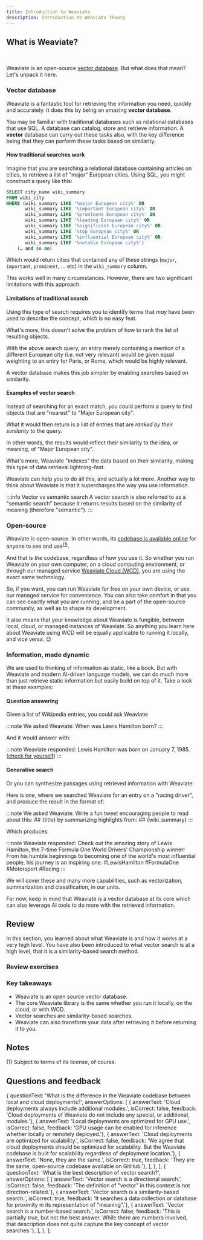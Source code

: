 ```yaml
---
title: Introduction to Weaviate
description: Introduction to Weaviate Theory
---
```


## <i class="fa-solid fa-square-chevron-right"></i> What is Weaviate?


<ReactPlayer className="react-player" url='https://youtu.be/MQgm126pKkU' controls='true' />
<br/>

Weaviate is an open-source [vector database](https://weaviate.io/blog/what-is-a-vector-database). But what does that mean? Let's unpack it here.

### <i class="fa-solid fa-chalkboard"></i> Vector database

Weaviate is a fantastic tool for retrieving the information you need, quickly and accurately. It does this by being an amazing **vector database**.

You may be familiar with traditional databases such as relational databases that use SQL. A database can catalog, store and retrieve information. A **vector** database can carry out these tasks also, with the key difference being that they can perform these tasks based on similarity.

#### <i class="fa-solid fa-memo-pad"></i> How traditional searches work

Imagine that you are searching a relational database containing articles on cities, to retrieve a list of "major" European cities. Using SQL, you might construct a query like this:

```sql
SELECT city_name wiki_summary
FROM wiki_city
WHERE (wiki_summary LIKE '%major European city%' OR
       wiki_summary LIKE '%important European city%' OR
       wiki_summary LIKE '%prominent European city%' OR
       wiki_summary LIKE '%leading European city%' OR
       wiki_summary LIKE '%significant European city%' OR
       wiki_summary LIKE '%top European city%' OR
       wiki_summary LIKE '%influential European city%' OR
       wiki_summary LIKE '%notable European city%')
    (… and so on)
```

Which would return cities that contained any of these strings (`major`, `important`, `prominent`, ... etc) in the `wiki_summary` column.

This works well in many circumstances. However, there are two significant limitations with this approach.

#### <i class="fa-solid fa-memo-pad"></i> Limitations of traditional search

Using this type of search requires you to identify terms that *may* have been used to describe the concept, which is no easy feat.

What's more, this doesn't solve the problem of how to rank the list of resulting objects.

With the above search query, an entry merely containing a mention of a different European city (i.e. not very relevant) would be given equal weighting to an entry for Paris, or Rome, which would be highly relevant.

A vector database makes this job simpler by enabling searches based on similarity.

#### <i class="fa-solid fa-memo-pad"></i> Examples of vector search

Instead of searching for an exact match, you could perform a query to find objects that are "nearest" to "Major European city".

What it would then return is a list of entries that are *ranked by their similarity* to the query.

In other words, the results would reflect their similarity to the idea, or meaning, of "Major European city".

What's more, Weaviate "indexes" the data based on their similarity, making this type of data retrieval lightning-fast.

Weaviate can help you to do all this, and actually a lot more. Another way to think about Weaviate is that it supercharges the way you use information.

:::info Vector vs semantic search
A vector search is also referred to as a "semantic search" because it returns results based on the similarity of meaning (therefore "semantic").
:::

### <i class="fa-solid fa-chalkboard"></i> Open-source

Weaviate is open-source. In other words, its [codebase is available online](https://github.com/weaviate/weaviate) for anyone to see and use<sup>[(1)](#-notes)</sup>.

And that is *the* codebase, regardless of how you use it. So whether you run Weaviate on your own computer, on a cloud computing environment, or through our managed service [Weaviate Cloud (WCD)](https://console.weaviate.cloud/), you are using the exact same technology.

So, if you want, you can run Weaviate for free on your own device, or use our managed service for convenience. You can also take comfort in that you can see exactly what you are running, and be a part of the open-source community, as well as to shape its development.

It also means that your knowledge about Weaviate is fungible, between local, cloud, or managed instances of Weaviate. So anything you learn here about Weaviate using WCD will be equally applicable to running it locally, and vice versa. 😉

### <i class="fa-solid fa-chalkboard"></i> Information, made dynamic

We are used to thinking of information as static, like a book. But with Weaviate and modern AI-driven language models, we can do much more than just retrieve static information but easily build on top of it. Take a look at these examples:

#### <i class="fa-solid fa-memo-pad"></i> Question answering

Given a list of Wikipedia entries, you could ask Weaviate:

:::note We asked Weaviate:
When was Lewis Hamilton born?
:::

And it would answer with:

:::note Weaviate responded:
Lewis Hamilton was born on January 7, 1985. ([check for yourself](https://en.wikipedia.org/wiki/Lewis_Hamilton))
:::

#### <i class="fa-solid fa-memo-pad"></i> Generative search

Or you can synthesize passages using retrieved information with Weaviate:

Here is one, where we searched Weaviate for an entry on a "racing driver", and produce the result in the format of:

:::note We asked Weaviate:
Write a fun tweet encouraging people to read about this: ## \{title} by summarizing highlights from: ## \{wiki_summary}
:::

Which produces:

:::note Weaviate responded:
Check out the amazing story of Lewis Hamilton, the 7-time Formula One World Drivers' Championship winner! From his humble beginnings to becoming one of the world's most influential people, his journey is an inspiring one. #LewisHamilton #FormulaOne #Motorsport #Racing
:::

We will cover these and many more capabilities, such as vectorization, summarization and classification, in our units.

For now, keep in mind that Weaviate is a vector database at its core which can also leverage AI tools to do more with the retrieved information.

## <i class="fa-solid fa-square-chevron-right"></i> Review

In this section, you learned about what Weaviate is and how it works at a very high level. You have also been introduced to what vector search is at a high level, that it is a similarity-based search method.

### <i class="fa-solid fa-pen-to-square"></i> Review exercises

<Quiz questions={weaviateOpenSource} />

<Quiz questions={vectorSearchDefinition} />

<!-- Can you describe, in your own sentence, what vector search is?

:::warning TODO
Input box for user to put answer in and get back a similarity score & our definition?
- What is a vector search
- What is Weaviate
::: -->

### <i class="fa-solid fa-lightbulb-on"></i> Key takeaways

- Weaviate is an open source vector database.
- The core Weaviate library is the same whether you run it locally, on the cloud, or with WCD.
- Vector searches are similarity-based searches.
- Weaviate can also transform your data after retrieving it before returning it to you.

## <i class="fa-solid fa-square-chevron-right"></i> Notes

<a name="1"></a>(1) Subject to terms of its license, of course.

## Questions and feedback


<DocsFeedback/>

  {
    questionText: 'What is the difference in the Weaviate codebase between local and cloud deployments?',
    answerOptions: [
      { answerText: 'Cloud deployments always include additional modules.', isCorrect: false, feedback: 'Cloud deployments of Weaviate do not include any special, or additional, modules.'},
      { answerText: 'Local deployments are optimized for GPU use.', isCorrect: false, feedback: 'GPU usage can be enabled for inference whether locally or remotely deployed.'},
      { answerText: 'Cloud deployments are optimized for scalability.', isCorrect: false, feedback: 'We agree that cloud deployments should be optimized for scalability. But the Weaviate codebase is built for scalability regardless of deployment location.'},
      { answerText: 'None, they are the same.', isCorrect: true, feedback: 'They are the same, open-source codebase available on GitHub.'},
    ],
  },
];
  {
    questionText: 'What is the best description of vector search?',
    answerOptions: [
      { answerText: 'Vector search is a directional search.', isCorrect: false, feedback: 'The definition of "vector" in this context is not direction-related.'},
      { answerText: 'Vector search is a similarity-based search.', isCorrect: true, feedback: 'It searches a data collection or database for proximity in its representation of "meaning".'},
      { answerText: 'Vector search is a number-based search.', isCorrect: false, feedback: 'This is partially true, but not the best answer. While there are numbers involved, that description does not quite capture the key concept of vector searches.'},
    ],
  },
];
